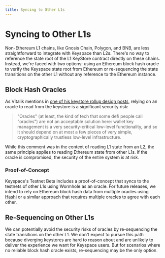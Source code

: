 ```yaml
---
title: Syncing to Other L1s
---
```


# Syncing to Other L1s

Non-Ethereum L1 chains, like Gnosis Chain, Polygon, and BNB, are less straightforward to integrate with Keyspace than L2s. There's no way to reference the state root of the L1 KeyStore contract directly on these chains. Instead, we're faced with two options: using an Ethereum block hash oracle to verify the Keyspace state root from Ethereum or re-sequencing the state transitions on the other L1 without any reference to the Ethereum instance.

## Block Hash Oracles

As Vitalik mentions in [one of his keystore rollup design posts](https://vitalik.eth.limo/general/2023/06/20/deeperdive.html), relying on an oracle to read from the keystore is a significant security risk:

> "Oracles" (at least, the kind of tech that some defi people call "oracles") are not an acceptable solution here: wallet key management is a very security-critical low-level functionality, and so it should depend on at most a few pieces of very simple, cryptographically trustless low-level infrastructure.

While this comment was in the context of reading L1 state from an L2, the same principle applies to reading Ethereum state from other L1s. If the oracle is compromised, the security of the entire system is at risk.

### Proof-of-Concept

Keyspace's Testnet Beta includes a proof-of-concept that syncs to the testnets of other L1s using Wormhole as an oracle. For future releases, we intend to rely on Ethereum block hash data from multiple oracles using [Hashi](https://github.com/gnosis/hashi/) or a similar approach that requires multiple oracles to agree with each other.

## Re-Sequencing on Other L1s

We can potentially avoid the security risks of oracles by re-sequencing the state transitions on the other L1. We don't expect to pursue this path because diverging keystores are hard to reason about and are unlikely to deliver the experience we want for Keyspace users. But for scenarios where no reliable block hash oracle exists, re-sequencing may be the only option.
